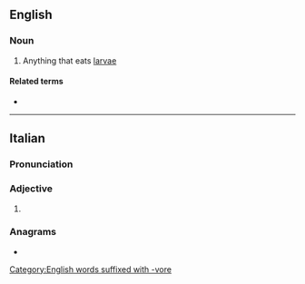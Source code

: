 ==English==

===Noun===
{{en-noun}}

# {{lb|en|biology}} Anything that eats [[larva]]e

====Related terms====
* {{l|en|larvivorous}}

[[Category:English words suffixed with -vore]]

----

==Italian==

===Pronunciation===
{{it-pr|^ì}}

===Adjective===
{{head|it|adjective form}}

# {{adj form of|it|larvivoro||f|p}}

===Anagrams===
* {{anagrams|it|a=aeilorrvv|rivolverà}}
